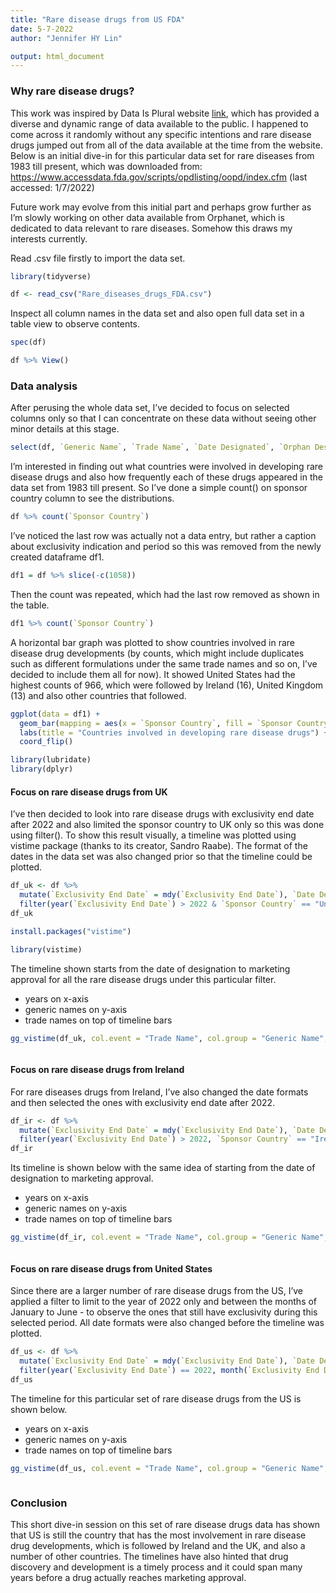 ```yaml
---
title: "Rare disease drugs from US FDA"
date: 5-7-2022
author: "Jennifer HY Lin"

output: html_document
---
```


### Why rare disease drugs?
This work was inspired by Data Is Plural website [link](https://www.data-is-plural.com), which has provided a diverse and dynamic range of data available to the public. I happened to come across it randomly without any specific intentions and rare disease drugs jumped out from all of the data available at the time from the website. Below is an initial dive-in for this particular data set for rare diseases from 1983 till present, which was downloaded from: <https://www.accessdata.fda.gov/scripts/opdlisting/oopd/index.cfm> (last accessed: 1/7/2022)

Future work may evolve from this initial part and perhaps grow further as I'm slowly working on other data available from Orphanet, which is dedicated to data relevant to rare diseases. Somehow this draws my interests currently.

Read .csv file firstly to import the data set.
```r
library(tidyverse)
```
```r
df <- read_csv("Rare_diseases_drugs_FDA.csv")
```
Inspect all column names in the data set and also open full data set in a table view to observe contents.
```r
spec(df)
```
```r
df %>% View()
```
### Data analysis
After perusing the whole data set, I've decided to focus on selected columns only so that I can concentrate on these data without seeing other minor details at this stage.
```r
select(df, `Generic Name`, `Trade Name`, `Date Designated`, `Orphan Designation`, `Approved Labeled Indication`, `Marketing Approval Date`, `Exclusivity Protected Indication * (Shown for approvals from Jan. 1, 2013, to the present)`, `Sponsor Country`)
```
I'm interested in finding out what countries were involved in developing rare disease drugs and also how frequently each of these drugs appeared in the data set from 1983 till present. So I've done a simple count() on sponsor country column to see the distributions.
```r
df %>% count(`Sponsor Country`)
```
I've noticed the last row was actually not a data entry, but rather a caption about exclusivity indication and period so this was removed from the newly created dataframe df1.
```r
df1 = df %>% slice(-c(1058))
```
Then the count was repeated, which had the last row removed as shown in the table. 
```r
df1 %>% count(`Sponsor Country`)
```
A horizontal bar graph was plotted to show countries involved in rare disease drug developments (by counts, which might include duplicates such as different formulations under the same trade names and so on, I've decided to include them all for now). It showed United States had the highest counts of 966, which were followed by Ireland (16), United Kingdom (13) and also other countries that followed.
```r
ggplot(data = df1) +
  geom_bar(mapping = aes(x = `Sponsor Country`, fill = `Sponsor Country`)) +
  labs(title = "Countries involved in developing rare disease drugs") +
  coord_flip()
```
```r
library(lubridate)
library(dplyr)
```
#### Focus on rare disease drugs from UK
I've then decided to look into rare disease drugs with exclusivity end date after 2022 and also limited the sponsor country to UK only so this was done using filter(). To show this result visually, a timeline was plotted using vistime package (thanks to its creator, Sandro Raabe). The format of the dates in the data set was also changed prior so that the timeline could be plotted.
```r
df_uk <- df %>% 
  mutate(`Exclusivity End Date` = mdy(`Exclusivity End Date`), `Date Designated` = mdy(`Date Designated`), `Marketing Approval Date` = mdy(`Marketing Approval Date`)) %>%
  filter(year(`Exclusivity End Date`) > 2022 & `Sponsor Country` == "United Kingdom")
df_uk
```

```r
install.packages("vistime")
```

```r
library(vistime)
```
The timeline shown starts from the date of designation to marketing approval for all the rare disease drugs under this particular filter.

* years on x-axis
* generic names on y-axis 
* trade names on top of timeline bars
```r
gg_vistime(df_uk, col.event = "Trade Name", col.group = "Generic Name", col.start = "Date Designated", col.end = "Marketing Approval Date", title = "Timeline from designation to marketing approval")
```
```r

```
#### Focus on rare disease drugs from Ireland
For rare diseases drugs from Ireland, I've also changed the date formats and then selected the ones with exclusivity end date after 2022.
```r
df_ir <- df %>%
  mutate(`Exclusivity End Date` = mdy(`Exclusivity End Date`), `Date Designated` = mdy(`Date Designated`), `Marketing Approval Date` = mdy(`Marketing Approval Date`)) %>%
  filter(year(`Exclusivity End Date`) > 2022, `Sponsor Country` == "Ireland")
df_ir
```
Its timeline is shown below with the same idea of starting from the date of designation to marketing approval.

* years on x-axis
* generic names on y-axis 
* trade names on top of timeline bars
```r
gg_vistime(df_ir, col.event = "Trade Name", col.group = "Generic Name", col.start = "Date Designated", col.end = "Marketing Approval Date", title = "Timeline from designation to marketing approval")
```

```r
```
#### Focus on rare disease drugs from United States
Since there are a larger number of rare disease drugs from the US, I've applied a filter to limit to the year of 2022 only and between the months of January to June - to observe the ones that still have exclusivity during this selected period. All date formats were also changed before the timeline was plotted.
```r
df_us <- df %>%
  mutate(`Exclusivity End Date` = mdy(`Exclusivity End Date`), `Date Designated` = mdy(`Date Designated`), `Marketing Approval Date` = mdy(`Marketing Approval Date`)) %>%
  filter(year(`Exclusivity End Date`) == 2022, month(`Exclusivity End Date`) >= 1, month(`Exclusivity End Date`) < 7, `Sponsor Country` == "United States")
df_us
```
The timeline for this particular set of rare disease drugs from the US is shown below.

* years on x-axis
* generic names on y-axis 
* trade names on top of timeline bars
```r
gg_vistime(df_us, col.event = "Trade Name", col.group = "Generic Name", col.start = "Date Designated", col.end = "Marketing Approval Date", title = "Timeline from designation to marketing approval")
```
```r

```
### Conclusion
This short dive-in session on this set of rare disease drugs data has shown that US is still the country that has the most involvement in rare disease drug developments, which is followed by Ireland and the UK, and also a number of other countries. The timelines have also hinted that drug discovery and development is a timely process and it could span many years before a drug actually reaches marketing approval. 